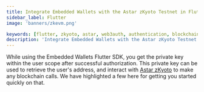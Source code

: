 ```yaml
---
title: Integrate Embedded Wallets with the Astar zKyoto Testnet in Flutter
sidebar_label: Flutter
image: 'banners/zkevm.png'

keywords: [flutter, zkyoto, astar, web3auth, authentication, blockchain]
description: 'Integrate Embedded Wallets with the Astar zKyoto Testnet in Flutter | Embedded Wallets'
---
```



<SEO
  title="Integrate Embedded Wallets with the Astar zKyoto Testnet in Flutter"
  description="Integrate Embedded Wallets with the Astar zKyoto Testnet in Flutter | Embedded Wallets"
  image="https://web3auth.io/docs/banners/zkevm.png"
  slug="/embedded-wallets/connect-blockchain/evm/zkyoto/flutter"
/>

While using the Embedded Wallets Flutter SDK, you get the private key within the user scope after successful authorization. This private key can be used to retrieve the user's address, and interact with [Astar zKyoto](https://docs.astar.network/docs/build/zkEVM/quickstart) to make any blockchain calls. We have highlighted a few here for getting you started quickly on that.

<EVMInteraction />
